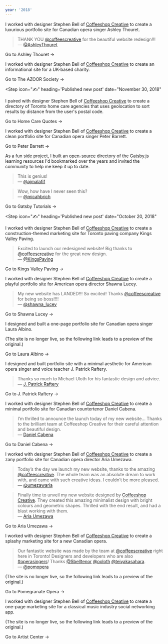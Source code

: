 ```yaml
---
year: '2018'
---
```


<Step icon="🚀" heading="Launched ashleythouret.com" date="December 10, 2018">

I worked with designer Stephen Bell of [Coffeeshop Creative](http://coffeeshopcreative.ca) to create a luxurious portfolio site for Canadian opera singer Ashley Thouret.

> THANK YOU [@coffeescreative](https://twitter.com/coffeescreative) for the beautiful website redesign!!!<br />
> &mdash; [@AshleyThouret](https://twitter.com/AshleyThouret/status/1073219939278995456)

<BlockLink href="https://www.ashleythouret.com/">Go to Ashley Thouret &rarr;</BlockLink>

</Step>

<Step icon="🚀" heading="Launched azoorsociety.org" date="December 7, 2018">

I worked with designer Stephen Bell of [Coffeeshop Creative](http://coffeeshopcreative.ca) to create an informational site for a UK-based charity.

<BlockLink href="https://www.azoorsociety.org">Go to The AZOOR Society &rarr;</BlockLink>

</Step>

<Step
  icon="✍️"
  heading='Published new post'
  date="November 30, 2018"
>

<Card
  title="Introducing Gatsby Tutorials"
  blurb="A new, community-updated directory of Gatsby.js learning resources."
  href="/introducing-gatsby-tutorials"
  imageUrl="/images/introducing-gatsby-tutorials/ben-white-197668-unsplash.jpg"
/>

</Step>

<Step icon="🚀" heading="Launched homecarequotes.ca" date="November 26, 2018">

I paired with designer Stephen Bell of [Coffeeshop Creative](http://coffeeshopcreative.ca) to create a directory of Toronto home care agencies that uses geolocation to sort results by distance from the user's postal code.

<BlockLink href="https://www.homecarequotes.ca/home-care.html">Go to Home Care Quotes &rarr;</BlockLink>

</Step>

<Step icon="🚀" heading="Launched peterbarrett.ca" date="November 15, 2018">

I worked with designer Stephen Bell of [Coffeeshop Creative](http://coffeeshopcreative.ca) to create a clean portfolio site for Canadian opera singer Peter Barrett.

<BlockLink href="https://www.peterbarrett.ca/">Go to Peter Barrett &rarr;</BlockLink>

</Step>

<Step icon="🚀" heading="Launched gatsbytutorials.com" date="November 10, 2018">

As a fun side project, I built an [open-source](https://github.com/ooloth/gatsbytutorials.com) directory of the Gatsby.js learning resources I'd bookmarked over the years and invited the community to help me keep it up to date.

> This is genius!<br />
> &mdash; [@ajmalafif](https://twitter.com/ajmalafif/status/1062610482748522497)
      
> Wow, how have I never seen this?<br />
> &mdash; [@micahbrich](https://twitter.com/micahbrich/status/1086393968189952002)

<BlockLink href="https://www.gatsbytutorials.com/">Go to Gatsby Tutorials &rarr;</BlockLink>

</Step>

<Step
  icon="✍️"
  heading='Published new post'
  date="October 20, 2018"
>

<Card
  title="How to Set Up a Mac for Web Development"
  blurb="What to install on your Mac before starting a JavaScript project."
  href="/how-to-set-up-a-mac-for-web-development"
  imageUrl="/images/how-to-set-up-a-mac-for-web-development/clement-h-544786-unsplash.jpg"
/>

</Step>

<Step icon="🚀" heading="Launched kingsvalleypaving.com" date="October 5, 2018">

I worked with designer Stephen Bell of [Coffeeshop Creative](http://coffeeshopcreative.ca) to create a construction-themed marketing site for Toronto paving company Kings Valley Paving.

> Excited to launch our redesigned website! Big thanks to [@coffeescreative](https://twitter.com/coffeescreative) for the great new design.<br />
> &mdash; [@KingsPaving](https://twitter.com/KingsPaving/status/1050733579863543808)

<BlockLink href="https://kingsvalleypaving.com/">Go to Kings Valley Paving &rarr;</BlockLink>

</Step>

<Step icon="🚀" heading="Launched shawnalucey.com" date="August 20, 2018">

I worked with designer Stephen Bell of [Coffeeshop Creative](http://coffeeshopcreative.ca) to create a playful portfolio site for American opera director Shawna Lucey.

> My new website has LANDED!!! So excited! Thanks [@coffeescreative](https://twitter.com/coffeescreative) for being so boss!!!!<br />
> &mdash; [@shawna_lucey](https://twitter.com/shawna_lucey/status/1031638131764813825)

<BlockLink href="https://www.shawnalucey.com/">Go to Shawna Lucey &rarr;</BlockLink>

</Step>

<Step icon="🚀" heading="Launched lauraalbino.com" date="August 17, 2018">

I designed and built a one-page portfolio site for Canadian opera singer Laura Albino.

(The site is no longer live, so the following link leads to a preview of the original.)

<BlockLink href="https://lauraalbino.netlify.com/">Go to Laura Albino &rarr;</BlockLink>

</Step>

<Step icon="🚀" heading="Launched jpatrickraftery.com" date="July 19, 2018">

I designed and built portfolio site with a minimal aesthetic for American opera singer and voice teacher J. Patrick Raftery.

> Thanks so much to Michael Uloth for his fantastic design and advice.<br />
> &mdash; [J. Patrick Raftery](https://www.facebook.com/jpatrick.raftery/posts/10156736359656800)

<BlockLink href="https://www.jpatrickraftery.com/">Go to J. Patrick Raftery &rarr;</BlockLink>

</Step>

<Step icon="🚀" heading="Launched danielcabena.com" date="July 10, 2018">

I worked with designer Stephen Bell of [Coffeeshop Creative](http://coffeeshopcreative.ca) to create a minimal portfolio site for Canadian countertenor Daniel Cabena.

> I’m thrilled to announce the launch today of my new website... Thanks to the brilliant team at Coffeeshop Creative for their careful attention and beautiful design.<br />
> &mdash; [Daniel Cabena](https://www.facebook.com/danielcabenacountertenor/posts/2123903447862938)

<BlockLink href="https://www.danielcabena.com/">Go to Daniel Cabena &rarr;</BlockLink>

</Step>

<Step icon="🚀" heading="Launched ariaumezawa.com" date="May 10, 2018">

I worked with designer Stephen Bell of [Coffeeshop Creative](http://coffeeshopcreative.ca) to create a zany portfolio site for Canadian opera director Aria Umezawa.

> Today’s the day we launch my new website, thanks to the amazing [@coffeescreative](https://twitter.com/coffeescreative). The whole team was an absolute dream to work with, and came with such creative ideas. I couldn’t be more pleased.<br />
> &mdash; [@umezawaria](https://twitter.com/umezawaria/status/994947044522389504)

> Finally time to unveil my new website designed by [Coffeeshop Creative](http://coffeeshopcreative.ca). They created this amazing minimalist design with bright colours and geometric shapes. Thrilled with the end result, and had a blast working with them.<br />
> &mdash; [Aria Umezawa](https://www.facebook.com/umezawaria/photos/a.352185358613567.1073741828.341103669721736/375590169606419/)

<BlockLink href="https://www.ariaumezawa.com/">Go to Aria Umezawa &rarr;</BlockLink>

</Step>

<Step icon="🚀" heading="Launched pomegranateopera.ca" date="April 30, 2018">

I worked with designer Stephen Bell of [Coffeeshop Creative](http://coffeeshopcreative.ca) to create a splashy marketing site for a new Canadian opera.

> Our fantastic website was made by the team at [@coffeescreative](https://twitter.com/coffeescreative) right here in Toronto! Designers and developers who are also [#operasingers](https://twitter.com/hashtag/operasingers?src=hash)! Thanks [@Sbelltenor](https://twitter.com/Sbelltenor) [@ooloth](https://twitter.com/ooloth) [@teiyakasahara](https://twitter.com/teiyakasahara).<br />
> &mdash; [@pomopera](https://twitter.com/pomopera/status/1039923201533505537)

(The site is no longer live, so the following link leads to a preview of the original.)

<BlockLink href="https://pomegranateopera.netlify.com/">Go to Pomegranate Opera &rarr;</BlockLink>

</Step>

<Step icon="🚀" heading="Launched artistcenter.com" date="March 12, 2018">

I worked with designer Stephen Bell of [Coffeeshop Creative](http://coffeeshopcreative.ca) to create a one-page marketing site for a classical music industry social networking app.

(The site is no longer live, so the following link leads to a preview of the original.)

<BlockLink href="https://artistcenter.netlify.com/">Go to Artist Center &rarr;</BlockLink>

</Step>

